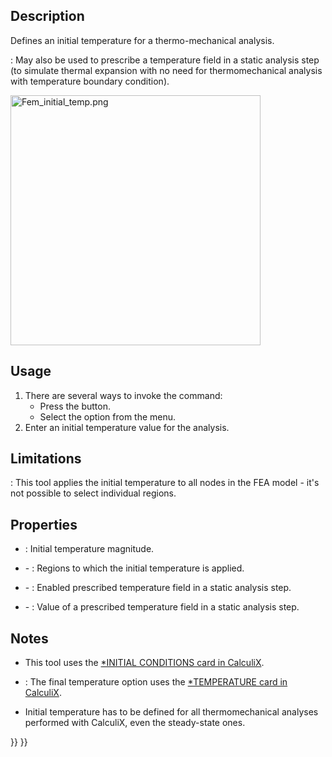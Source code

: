 <languages/>
<translate>

<!--T:10-->
{{Docnav
|[[FEM_ConstraintSelfWeight|Constraint self weight]]
|[[FEM_ConstraintHeatflux|Constraint heatflux]]
|[[FEM_Workbench|FEM]]
|IconL=FEM_ConstraintSelfWeight.svg
|IconR=FEM_ConstraintHeatflux.svg
|IconC=Workbench_FEM.svg
}}

<!--T:1-->
{{GuiCommandContainer|
{{GuiCommand
|Name=FEM ConstraintInitialTemperature
|MenuLocation=Model → Thermal Boundary Conditions and Loads → Initial Temperature
|Workbenches=[[FEM_Workbench|FEM]]
|SeeAlso=[[FEM_tutorial|FEM tutorial]]
}}
{{GuiCommandFemInfo
|Solvers=CalculiX, Elmer
}}
}}

==Description== <!--T:2-->

<!--T:6-->
Defines an initial temperature for a thermo-mechanical analysis.

{{Version|1.0}}: May also be used to prescribe a temperature field in a static analysis step (to simulate thermal expansion with no need for thermomechanical analysis with temperature boundary condition).

</translate>
[[Image:Fem_initial_temp.png|400px]]
<translate>

<!--T:16-->
{{Caption|Two cubes with different initial temperatures exchanging heat}}

==Usage== <!--T:3-->

<!--T:7-->
# There are several ways to invoke the command:
#* Press the {{Button|[[Image:FEM_ConstraintInitialTemperature.svg|16px]] [[FEM_ConstraintInitialTemperature|Initial Temperature]]}} button.
#* Select the {{MenuCommand|Model → Thermal Boundary Conditions and Loads → [[Image:FEM_ConstraintInitialTemperature.svg|16px]] Initial Temperature}} option from the menu.
# Enter an initial temperature value for the analysis.

==Limitations== <!--T:4-->

<!--T:8-->
{{VersionMinus|1.0}}: This tool applies the initial temperature to all nodes in the FEA model - it's not possible to select individual regions.

==Properties== <!--T:14-->

<!--T:15-->
* {{PropertyData|initial Temperature}}: Initial temperature magnitude.
* {{PropertyData|References}} - {{Version|1.1}}: Regions to which the initial temperature is applied.
* {{PropertyData|Enable Final Temperature}} - {{Version|1.1}}: Enabled prescribed temperature field in a static analysis step.
* {{PropertyData|Final Temperature}} - {{Version|1.1}}: Value of a prescribed temperature field in a static analysis step.

==Notes== <!--T:5-->

<!--T:9-->
* This tool uses the [https://web.mit.edu/calculix_v2.7/CalculiX/ccx_2.7/doc/ccx/node215.html *INITIAL CONDITIONS card in CalculiX].
* {{Version|1.1}}: The final temperature option uses the [https://web.mit.edu/calculix_v2.7/CalculiX/ccx_2.7/doc/ccx/node250.html *TEMPERATURE card in CalculiX].
* Initial temperature has to be defined for all thermomechanical analyses performed with CalculiX, even the steady-state ones.


<!--T:11-->
{{Docnav
|[[FEM_ConstraintSelfWeight|Constraint self weight]]
|[[FEM_ConstraintHeatflux|Constraint heatflux]]
|[[FEM_Workbench|FEM]]
|IconL=FEM_ConstraintSelfWeight.svg
|IconR=FEM_ConstraintHeatflux.svg
|IconC=Workbench_FEM.svg
}}

</translate>
{{FEM Tools navi{{#translation:}}}}
{{Userdocnavi{{#translation:}}}}